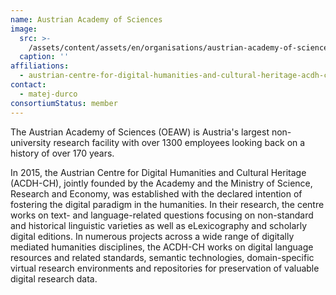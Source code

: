 ```yaml
---
name: Austrian Academy of Sciences
image:
  src: >-
    /assets/content/assets/en/organisations/austrian-academy-of-sciences/image/src.png
  caption: ''
affiliations:
  - austrian-centre-for-digital-humanities-and-cultural-heritage-acdh-ch
contact:
  - matej-durco
consortiumStatus: member
---
```

The Austrian Academy of Sciences (OEAW) is Austria's largest non-university research facility with over 1300 employees looking back on a history of over 170 years.

In 2015, the Austrian Centre for Digital Humanities and Cultural Heritage (ACDH-CH), jointly founded by the Academy and the Ministry of Science, Research and Economy, was established with the declared intention of fostering the digital paradigm in the humanities. In their research, the centre works on text- and language-related questions focusing on non-standard and historical linguistic varieties as well as eLexicography and scholarly digital editions. In numerous projects across a wide range of digitally mediated humanities disciplines, the ACDH-CH works on digital language resources and related standards, semantic technologies, domain-specific virtual research environments and repositories for preservation of valuable digital research data.
